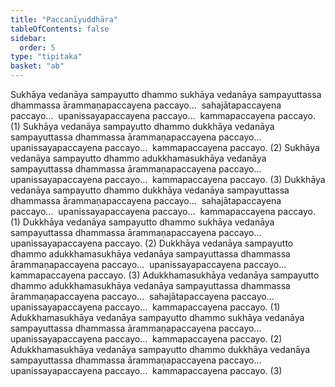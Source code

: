 ```yaml
---
title: "Paccanīyuddhāra"
tableOfContents: false
sidebar:
  order: 5
type: "tipitaka"
basket: "ab"
---
```



<DynamicBreadcrumb />

<Division number="81">

<Paragraph number="2006">
Sukhāya vedanāya sampayutto dhammo sukhāya vedanāya sampayuttassa dhammassa ārammaṇapaccayena paccayo…  sahajātapaccayena paccayo…  upanissayapaccayena paccayo…  kammapaccayena paccayo. (1)
</Paragraph>

<Paragraph number="2007">
Sukhāya vedanāya sampayutto dhammo dukkhāya vedanāya sampayuttassa dhammassa ārammaṇapaccayena paccayo…  upanissayapaccayena paccayo…  kammapaccayena paccayo. (2)
</Paragraph>

<Paragraph number="2008">
Sukhāya vedanāya sampayutto dhammo adukkhamasukhāya vedanāya sampayuttassa dhammassa ārammaṇapaccayena paccayo…  upanissayapaccayena paccayo…  kammapaccayena paccayo. (3)
</Paragraph>

</Division>
<Division number="82">

<Paragraph number="2009">
Dukkhāya vedanāya sampayutto dhammo dukkhāya vedanāya sampayuttassa dhammassa ārammaṇapaccayena paccayo…  sahajātapaccayena paccayo…  upanissayapaccayena paccayo…  kammapaccayena paccayo. (1)
</Paragraph>

<Paragraph number="2010">
Dukkhāya vedanāya sampayutto dhammo sukhāya vedanāya sampayuttassa dhammassa ārammaṇapaccayena paccayo…  upanissayapaccayena paccayo. (2)
</Paragraph>

<Paragraph number="2011">
Dukkhāya vedanāya sampayutto dhammo adukkhamasukhāya vedanāya sampayuttassa dhammassa ārammaṇapaccayena paccayo…  upanissayapaccayena paccayo…  kammapaccayena paccayo. (3)
</Paragraph>

</Division>
<Division number="83">

<Paragraph number="2012">
Adukkhamasukhāya vedanāya sampayutto dhammo adukkhamasukhāya vedanāya sampayuttassa dhammassa ārammaṇapaccayena paccayo…  sahajātapaccayena paccayo…  upanissayapaccayena paccayo…  kammapaccayena paccayo. (1)
</Paragraph>

<Paragraph number="2013">
Adukkhamasukhāya vedanāya sampayutto dhammo sukhāya vedanāya sampayuttassa dhammassa ārammaṇapaccayena paccayo…  upanissayapaccayena paccayo…  kammapaccayena paccayo. (2)
</Paragraph>

<Paragraph number="2014">
Adukkhamasukhāya vedanāya sampayutto dhammo dukkhāya vedanāya sampayuttassa dhammassa ārammaṇapaccayena paccayo…  upanissayapaccayena paccayo…  kammapaccayena paccayo. (3)
</Paragraph>
</Division>